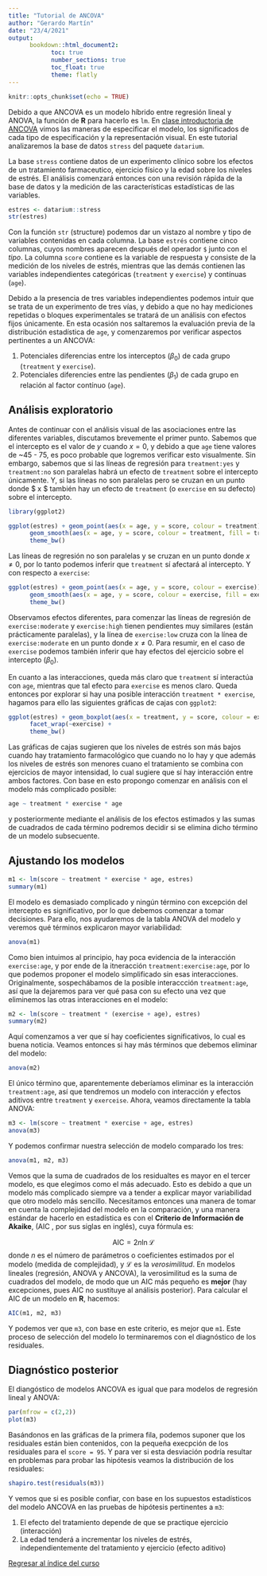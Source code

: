 ```yaml
---
title: "Tutorial de ANCOVA"
author: "Gerardo Martín"
date: "23/4/2021"
output:
      bookdown::html_document2:
            toc: true 
            number_sections: true
            toc_float: true
            theme: flatly
---
```


```r
knitr::opts_chunk$set(echo = TRUE)
```

Debido a que ANCOVA es un modelo híbrido entre regresión lineal y ANOVA, la función de **R** para hacerlo es `lm`. En [clase introductoria de ANCOVA](ANCOVA.html) vimos las maneras de especificar el modelo, los significados de cada tipo de especificación y la representación visual. En este tutorial analizaremos la base de datos `stress` del paquete `datarium`. 

La base `stress` contiene datos de un experimento clínico sobre los efectos de un tratamiento farmaceutico, ejercicio físico y la edad sobre los niveles de estrés. El análisis comenzará entonces con una revisión rápida de la base de datos y la medición de las características estadísticas de las variables. 

```r
estres <- datarium::stress
str(estres)
```

Con la función `str` (structure) podemos dar un vistazo al nombre y tipo de variables contenidas en cada columna. La base `estrés` contiene cinco columnas, cuyos nombres aparecen después del operador `$` junto con el *tipo*. La columna `score` contiene es la variable de respuesta y consiste de la medición de los niveles de estrés, mientras que las demás contienen las variables independientes categóricas (`treatment` y `exercise`) y contínuas (`age`).

Debido a la presencia de tres variables independientes podemos intuir que se trata de un experimento de tres vías, y debido a que no hay mediciones repetidas o bloques experimentales se tratará de un análisis con efectos fijos únicamente. En esta ocasión nos saltaremos la evaluación previa de la distribución estadística de `age`, y comenzaremos por verificar aspectos pertinentes a un ANCOVA:

1. Potenciales diferencias entre los interceptos ($\beta_0$) de cada grupo (`treatment` y `exercise`).
2. Potenciales diferencies entre las pendientes ($\beta_1$) de cada grupo en relación al factor contínuo (`age`).

## Análisis exploratorio

Antes de continuar con el análisis visual de las asociaciones entre las diferentes variables, discutamos brevemente el primer punto. Sabemos que el intercepto es el valor de $y$ cuando $x=0$, y debido a que `age` tiene valores de ~45 - 75, es poco probable que logremos verificar esto visualmente. Sin embargo, sabemos que si las líneas de regresión para `treatment:yes` y `treatment:no` son paralelas habrá un efecto de `treatment` sobre el intercepto únicamente. Y, si las líneas no son paralelas pero se cruzan en un punto donde $ x \neq 0$ también hay un efecto de `treatment` (o `exercise` en su defecto) sobre el intercepto.

```r
library(ggplot2)

ggplot(estres) + geom_point(aes(x = age, y = score, colour = treatment)) + 
      geom_smooth(aes(x = age, y = score, colour = treatment, fill = treatment), alpha = 0.3, method = "lm") + 
      theme_bw()
```

Las líneas de regresión no son paralelas y se cruzan en un punto donde $x \neq 0$, por lo tanto podemos inferir que `treatment` sí afectará al intercepto. Y con respecto a `exercise`:

```r
ggplot(estres) + geom_point(aes(x = age, y = score, colour = exercise)) + 
      geom_smooth(aes(x = age, y = score, colour = exercise, fill = exercise), alpha = 0.3, method = "lm") + 
      theme_bw()
```

Observamos efectos diferentes, para comenzar las líneas de regresión de `exercise:moderate` y `exercise:high`  tienen pendientes muy similares (están prácticamente paralelas), y la línea de `exercise:low` cruza con la línea de `exercise:moderate` en un punto donde $x \neq 0$. Para resumir, en el caso de `exercise` podemos también inferir que hay efectos del ejercicio sobre el intercepto ($\beta_0$).

En cuanto a las interacciones, queda más claro que `treatment` sí interactúa con `age`, mientras que tal efecto para `exercise` es menos claro. Queda entonces por explorar si hay una posible interacción `treatment * exercise`, hagamos para ello las siguientes gráficas de cajas con `ggplot2`:

```r
ggplot(estres) + geom_boxplot(aes(x = treatment, y = score, colour = exercise, fill = exercise), alpha = 0.3) + 
      facet_wrap(~exercise) +
      theme_bw()
```

Las gráficas de cajas sugieren que los niveles de estrés son más bajos cuando hay tratamiento farmacológico que cuando no lo hay y que además los niveles de estrés son menores cuano el tratamiento se combina con ejercicios de mayor intensidad, lo cual sugiere que sí hay interacción entre ambos factores. Con base en esto propongo comenzar en análisis con el modelo más complicado posible:

```r
age ~ treatment * exercise * age
```

y posteriormente mediante el análisis de los efectos estimados y las sumas de cuadrados de cada término podremos decidir si se elimina dicho término de un modelo subsecuente.

## Ajustando los modelos

```r
m1 <- lm(score ~ treatment * exercise * age, estres)
summary(m1)
```
El modelo es demasiado complicado y ningún término con excepción del intercepto es significativo, por lo que debemos comenzar a tomar decisiones. Para ello, nos ayudaremos de la tabla ANOVA del modelo y veremos qué términos explicaron mayor variabilidad:

```r
anova(m1)
```
Como bien intuimos al principio, hay poca evidencia de la interacción `exercise:age`, y por ende de la itneracción `treatment:exercise:age`, por lo que podemos proponer el modelo simplificado sin esas interacciones. Originalmente, sospechábamos de la posible interaccción `treatment:age`, así que la dejaremos para ver qué pasa con su efecto una vez que eliminemos las otras interacciones en el modelo:

```r
m2 <- lm(score ~ treatment * (exercise + age), estres)
summary(m2)
```

Aquí comenzamos a ver que sí hay coeficientes significativos, lo cual es buena noticia. Veamos entonces si hay más términos que debemos eliminar del modelo:

```r
anova(m2)
```
El único término que, aparentemente deberíamos eliminar es la interacción `treatment:age`, así que tendremos un modelo con interacción y efectos aditivos entre `treatment` y `exerceise`. Ahora, veamos directamente la tabla ANOVA:

```r
m3 <- lm(score ~ treatment * exercise + age, estres)
anova(m3)
```
Y podemos confirmar nuestra selección de modelo comparado los tres:

```r
anova(m1, m2, m3)
```

Vemos que la suma de cuadrados de los residualtes es mayor en el tercer modelo, es que elegimos como el más adecuado. Esto es debido a que un modelo más complicado siempre va a tender a explicar mayor variabilidad que otro modelo más sencillo. Necesitamos entonces una manera de tomar en cuenta la complejidad del modelo en la comparación, y una manera estándar de hacerlo en estadística es con el **Criterio de Información de Akaike**, (AIC , por sus siglas en inglés), cuya fórmula es:

$$ \mathrm{AIC} = 2 n \ln{\mathcal{L}}$$
donde $n$ es el número de parámetros o coeficientes estimados por el modelo (medida de complejidad), y $\mathcal{L}$ es la *verosimilitud*. En modelos lineales (regresión, ANOVA y ANCOVA), la verosimilitud es la suma de cuadrados del modelo, de modo que un AIC más pequeño es **mejor** (hay excepciones, pues AIC no sustituye al análisis posterior). Para calcular el AIC de un modelo en **R**, hacemos:

```r
AIC(m1, m2, m3)
```

Y podemos ver que `m3`, con base en este criterio, es mejor que `m1`. Este proceso de selección del modelo lo terminaremos con el diagnóstico de los residuales.

## Diagnóstico posterior

El diangóstico de modelos ANCOVA es igual que para modelos de regresión lineal y ANOVA:

```r
par(mfrow = c(2,2))
plot(m3)
```

Basándonos en las gráficas de la primera fila, podemos suponer que los residuales están bien contenidos, con la pequeña execpción de los residuales para el `score = 95`. Y para ver si esta desviación podría resultar en problemas para probar las hipótesis veamos la distribución de los residuales:

```r
shapiro.test(residuals(m3))
```

Y vemos que si es posible confiar, con base en los supuestos estadísticos del modelo ANCOVA en las pruebas de hipótesis pertinentes a `m3`:

1. El efecto del tratamiento depende de que se practique ejercicio (interacción)
2. La edad tenderá a incrementar los niveles de estrés, independientemente del tratamiento y ejercicio (efecto aditivo)

[Regresar al índice del curso](../index.html)



